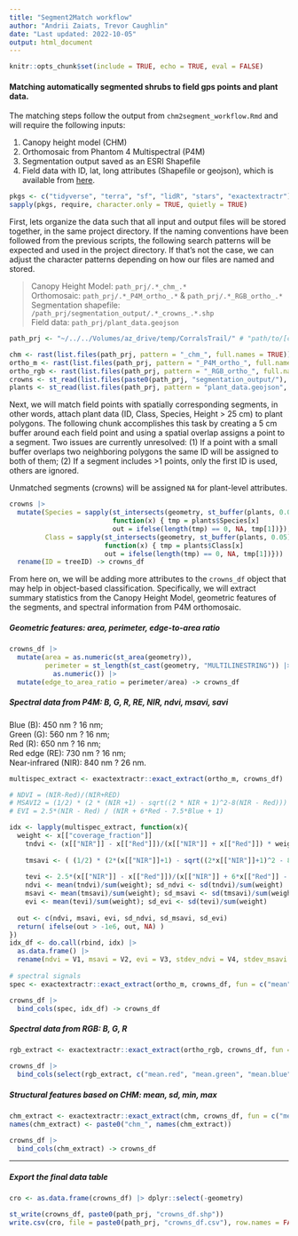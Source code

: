 ```yaml
---
title: "Segment2Match workflow"
author: "Andrii Zaiats, Trevor Caughlin"
date: "Last updated: 2022-10-05"
output: html_document
---
```


```r
knitr::opts_chunk$set(include = TRUE, echo = TRUE, eval = FALSE)
```

#### Matching automatically segmented shrubs to field gps points and plant data.

The matching steps follow the output from `chm2segment_workflow.Rmd` and will require the following inputs:

1.  Canopy height model (CHM)\
2.  Orthomosaic from Phantom 4 Multispectral (P4M)\
3.  Segmentation output saved as an ESRI Shapefile\
4.  Field data with ID, lat, long attributes (Shapefile or geojson), which is available from [here](https://drive.google.com/file/d/1zSCFLZL6U-wAhCxf2zg_dSYZx8aX-GgH/view?usp=sharing).

```r
pkgs <- c("tidyverse", "terra", "sf", "lidR", "stars", "exactextractr")
sapply(pkgs, require, character.only = TRUE, quietly = TRUE)
```

First, lets organize the data such that all input and output files will be stored together, in the same project directory. If the naming conventions have been followed from the previous scripts, the following search patterns will be expected and used in the project directory. If that's not the case, we can adjust the character patterns depending on how our files are named and stored.

> Canopy Height Model: `path_prj/.*_chm_.*`\
> Orthomosaic: `path_prj/.*_P4M_ortho_.*` & `path_prj/.*_RGB_ortho_.*`\
> Segmentation shapefile: `/path_prj/segmentation_output/.*_crowns_.*.shp`\
> Field data: `path_prj/plant_data.geojson`\

```r
path_prj <- "~/../../Volumes/az_drive/temp/CorralsTrail/" # "path/to/[chm, ortho, segment...]/files"

chm <- rast(list.files(path_prj, pattern = "_chm_", full.names = TRUE))
ortho_m <- rast(list.files(path_prj, pattern = "_P4M_ortho_", full.names = TRUE))
ortho_rgb <- rast(list.files(path_prj, pattern = "_RGB_ortho_", full.names = TRUE))
crowns <- st_read(list.files(paste0(path_prj, "segmentation_output/"), pattern = ".*_crowns_.*shp", full.names = TRUE))
plants <- st_read(list.files(path_prj, pattern = "plant_data.geojson", full.names = TRUE))
```

Next, we will match field points with spatially corresponding segments, in other words, attach plant data (ID, Class, Species, Height \> 25 cm) to plant polygons. The following chunk accomplishes this task by creating a 5 cm buffer around each field point and using a spatial overlap assigns a point to a segment. Two issues are currently unresolved: (1) If a point with a small buffer overlaps two neighboring polygons the same ID will be assigned to both of them; (2) If a segment includes \>1 points, only the first ID is used, others are ignored.

Unmatched segments (crowns) will be assigned `NA` for plant-level attributes.

```r
crowns |>
  mutate(Species = sapply(st_intersects(geometry, st_buffer(plants, 0.05)), 
                          function(x) { tmp = plants$Species[x]
                          out = ifelse(length(tmp) == 0, NA, tmp[1])}),
         Class = sapply(st_intersects(geometry, st_buffer(plants, 0.05)), 
                        function(x) { tmp = plants$Class[x]
                        out = ifelse(length(tmp) == 0, NA, tmp[1])})) |>
  rename(ID = treeID) -> crowns_df
```

From here on, we will be adding more attributes to the `crowns_df` object that may help in object-based classification. Specifically, we will extract summary statistics from the Canopy Height Model, geometric features of the segments, and spectral information from P4M orthomosaic.

##### Geometric features: area, perimeter, edge-to-area ratio

```r
crowns_df |>
  mutate(area = as.numeric(st_area(geometry)), 
         perimeter = st_length(st_cast(geometry, "MULTILINESTRING")) |>
           as.numeric()) |>
  mutate(edge_to_area_ratio = perimeter/area) -> crowns_df
```

##### Spectral data from P4M: B, G, R, RE, NIR, ndvi, msavi, savi

Blue (B): 450 nm ? 16 nm;\
Green (G): 560 nm ? 16 nm;\
Red (R): 650 nm ? 16 nm;\
Red edge (RE): 730 nm ? 16 nm;\
Near-infrared (NIR): 840 nm ? 26 nm.

```r
multispec_extract <- exactextractr::exact_extract(ortho_m, crowns_df)

# NDVI = (NIR-Red)/(NIR+RED)
# MSAVI2 = (1/2) * (2 * (NIR +1) - sqrt((2 * NIR + 1)^2-8(NIR - Red)))
# EVI = 2.5*(NIR - Red) / (NIR + 6*Red - 7.5*Blue + 1)

idx <- lapply(multispec_extract, function(x){
  weight <- x[["coverage_fraction"]]
    tndvi <- (x[["NIR"]] - x[["Red"]])/(x[["NIR"]] + x[["Red"]]) * weight
    
    tmsavi <- ( (1/2) * (2*(x[["NIR"]]+1) - sqrt((2*x[["NIR"]]+1)^2 - 8*(x[["NIR"]] - x[["Red"]])) ) ) * weight 
    
    tevi <- 2.5*(x[["NIR"]] - x[["Red"]])/(x[["NIR"]] + 6*x[["Red"]] - 7.5*x[["Blue"]] +1) * weight
    ndvi <- mean(tndvi)/sum(weight); sd_ndvi <- sd(tndvi)/sum(weight)
    msavi <- mean(tmsavi)/sum(weight); sd_msavi <- sd(tmsavi)/sum(weight)
    evi <- mean(tevi)/sum(weight); sd_evi <- sd(tevi)/sum(weight)
    
  out <- c(ndvi, msavi, evi, sd_ndvi, sd_msavi, sd_evi)
  return( ifelse(out > -1e6, out, NA) )
}) 
idx_df <- do.call(rbind, idx) |>
  as.data.frame() |>
  rename(ndvi = V1, msavi = V2, evi = V3, stdev_ndvi = V4, stdev_msavi = V5, stdev_evi = V6) 
  
# spectral signals
spec <- exactextractr::exact_extract(ortho_m, crowns_df, fun = c("mean", "stdev")) |> dplyr::select(-contains("2022"))

crowns_df |>
  bind_cols(spec, idx_df) -> crowns_df
```

##### Spectral data from RGB: B, G, R

```r
rgb_extract <- exactextractr::exact_extract(ortho_rgb, crowns_df, fun = c("mean"))

crowns_df |>
  bind_cols(select(rgb_extract, c("mean.red", "mean.green", "mean.blue"))) -> crowns_df
```

##### Structural features based on CHM: mean, sd, min, max

```r
chm_extract <- exactextractr::exact_extract(chm, crowns_df, fun = c("mean", "stdev", "min", "max"))
names(chm_extract) <- paste0("chm_", names(chm_extract))

crowns_df |>
  bind_cols(chm_extract) -> crowns_df
```

------------------------------------------------------------------------

##### Export the final data table

```r
cro <- as.data.frame(crowns_df) |> dplyr::select(-geometry)

st_write(crowns_df, paste0(path_prj, "crowns_df.shp"))
write.csv(cro, file = paste0(path_prj, "crowns_df.csv"), row.names = FALSE)
```
